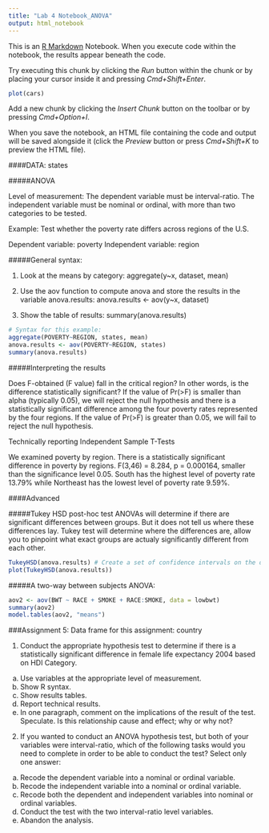 ```yaml
---
title: "Lab 4 Notebook_ANOVA"
output: html_notebook
---
```


This is an [R Markdown](http://rmarkdown.rstudio.com) Notebook. When you execute code within the notebook, the results appear beneath the code. 

Try executing this chunk by clicking the *Run* button within the chunk or by placing your cursor inside it and pressing *Cmd+Shift+Enter*. 

```r
plot(cars)
```

Add a new chunk by clicking the *Insert Chunk* button on the toolbar or by pressing *Cmd+Option+I*.

When you save the notebook, an HTML file containing the code and output will be saved alongside it (click the *Preview* button or press *Cmd+Shift+K* to preview the HTML file).

####DATA: states

#####ANOVA

Level of measurement:
The dependent variable must be interval-ratio.
The independent variable must be nominal or ordinal, with more than two categories to be tested.

Example: Test whether the poverty rate differs across regions of the U.S.

Dependent variable: poverty
Independent variable: region

#####General syntax:

1. Look at the means by category:
aggregate(y~x, dataset, mean)

2. Use the aov function to compute anova and store the results in the variable anova.results:
anova.results <- aov(y~x, dataset)

3. Show the table of results:
summary(anova.results)

```r
# Syntax for this example:
aggregate(POVERTY~REGION, states, mean)
anova.results <- aov(POVERTY~REGION, states)
summary(anova.results)
```

#####Interpreting the results

Does F-obtained (F value) fall in the critical region? In other words, is the difference statistically significant? If the value of Pr(>F) is smaller than alpha (typically 0.05), we will reject the null hypothesis and there is a statistically significant difference among the four poverty rates represented by the four regions. If the value of Pr(>F) is greater than 0.05, we will fail to reject the null hypothesis.

Technically reporting Independent Sample T-Tests

We examined poverty by region. There is a statistically significant difference in poverty by regions. F(3,46) = 8.284, p = 0.000164, smaller than the significance level 0.05. South has the highest level of poverty rate 13.79% while Northeast has the lowest level of poverty rate 9.59%.

####Advanced

#####Tukey HSD post-hoc test
ANOVAs will determine if there are significant differences between groups. But it does not tell us where these differences lay. Tukey test will determine where the differences are, allow you to pinpoint what exact groups are actualy significantly different from each other. 

```r
TukeyHSD(anova.results) # Create a set of confidence intervals on the differences between the means of the levels of a factor
plot(TukeyHSD(anova.results))
```


#####A two-way between subjects ANOVA:
```r
aov2 <- aov(BWT ~ RACE + SMOKE + RACE:SMOKE, data = lowbwt)
summary(aov2)
model.tables(aov2, "means")
```

###Assignment 5:
Data frame for this assignment: country

1. Conduct the appropriate hypothesis test to determine if there is a statistically significant difference in female life expectancy 2004 based on HDI Category.

a. Use variables at the appropriate level of measurement.
b. Show R syntax.
c. Show results tables.
d. Report technical results.
e. In one paragraph, comment on the implications of the result of the test. Speculate. Is this relationship cause and effect; why or why not?

2. If you wanted to conduct an ANOVA hypothesis test, but both of your variables were interval-ratio, which of the following tasks would you need to complete in order to be able to conduct the test? Select only one answer:

a. Recode the dependent variable into a nominal or ordinal variable.
b. Recode the independent variable into a nominal or ordinal variable.
c. Recode both the dependent and independent variables into nominal or  ordinal variables.
d. Conduct the test with the two interval-ratio level variables.
e. Abandon the analysis.



